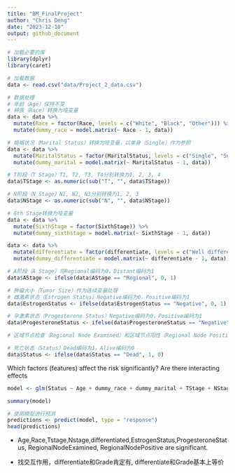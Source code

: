 ```yaml
---
title: "BM_FinalProject"
author: "Chris Deng"
date: "2023-12-10"
output: github_document
---
```


```r
# 加载必要的库
library(dplyr)
library(caret)

# 加载数据
data <- read.csv("data/Project_2_data.csv")
```

```r
# 数据处理
# 年龄（Age）保持不变
# 种族（Race）转换为哑变量
data <- data %>%
  mutate(Race = factor(Race, levels = c("White", "Black", "Other"))) %>%
  mutate(dummy_race = model.matrix(~ Race - 1, data))

# 婚姻状况（Marital Status）转换为哑变量，以单身（Single）作为参照
data <- data %>%
  mutate(MaritalStatus = factor(MaritalStatus, levels = c("Single", "Seperated", "Married", "Divorced", "Widowed"))) %>%
  mutate(dummy_marital = model.matrix(~ MaritalStatus - 1, data))

# T阶段（T Stage）T1, T2, T3, T4分别转换为1, 2, 3, 4
data$TStage <- as.numeric(sub("T", "", data$TStage))

# N阶段（N Stage）N1, N2, N3分别转换为1, 2, 3
data$NStage <- as.numeric(sub("N", "", data$NStage))

# 6th Stage转换为哑变量
data <- data %>%
  mutate(SixthStage = factor(SixthStage)) %>%
  mutate(dummy_sixthstage = model.matrix(~ SixthStage - 1, data))

data <- data %>%
  mutate(differentiate = factor(differentiate, levels = c("Well differentiated", "Moderately differentiated", "Poorly differentiated", "Undifferentiated"))) %>%
  mutate(dummy_differentiate = model.matrix(~ differentiate - 1, data))

# A阶段（A Stage）将Regional编码为0，Distant编码为1
data$AStage <- ifelse(data$AStage == "Regional", 0, 1)

# 肿瘤大小（Tumor Size）作为连续变量处理
# 雌激素状态（Estrogen Status）Negative编码为0，Positive编码为1
data$EstrogenStatus <- ifelse(data$EstrogenStatus == "Negative", 0, 1)

# 孕激素状态（Progesterone Status）Negative编码为0，Positive编码为1
data$ProgesteroneStatus <- ifelse(data$ProgesteroneStatus == "Negative", 0, 1)

# 区域节点检查（Regional Node Examined）和区域节点阳性（Regional Node Positive）保持不变

# 死亡状态（Status）Dead编码为1，Alive编码为0
data$Status <- ifelse(data$Status == "Dead", 1, 0)


```

Which factors (features) affect the risk significantly? Are there interacting effects
```r
model <- glm(Status ~ Age + dummy_race + dummy_marital + TStage + NStage + dummy_sixthstage + dummy_differentiate + Grade + AStage + TumorSize + EstrogenStatus + ProgesteroneStatus + RegionalNodeExamined + RegionalNodePositive, data = data, family = "binomial")

summary(model)

# 使用模型进行预测
predictions <- predict(model, type = "response")
head(predictions)

```
 * Age,Race,Tstage,Nstage,differentiated,EstrogenStatus,ProgesteroneStatus, RegionalNodeExamined, RegionalNodePositive are significant.
 
 * 找交互作用，differentiate和Grade肯定有, differentiate和Grade基本上等价